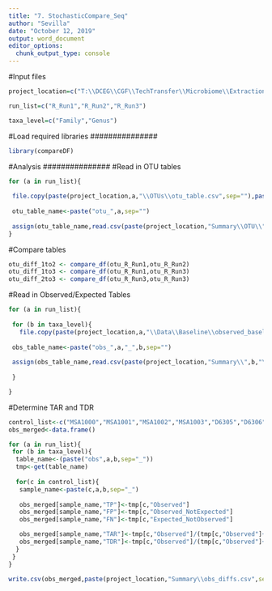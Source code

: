 ```yaml
---
title: "7. StochasticCompare_Seq"
author: "Sevilla"
date: "October 12, 2019"
output: word_document
editor_options: 
  chunk_output_type: console
---
```


#Input files
```r
project_location=c("T:\\DCEG\\CGF\\TechTransfer\\Microbiome\\Extraction\\Optimization\\Fecal\\Fresh Fecal Optimization_2017.08\\Phase I\\Analysis\\NP0084-MB4,5,6\\R_Stochastic\\")

run_list=c("R_Run1","R_Run2","R_Run3")

taxa_level=c("Family","Genus")
```

#Load required libraries
############### 
```r
library(compareDF)
```

#Analysis
###############
#Read in OTU tables
```r
for (a in run_list){
 
 file.copy(paste(project_location,a,"\\OTUs\\otu_table.csv",sep=""),paste(project_location,"Summary\\OTU\\",a,"_otu_table.csv",sep=""))
 
 otu_table_name<-paste("otu_",a,sep="")
 
 assign(otu_table_name,read.csv(paste(project_location,"Summary\\OTU\\",a,"_otu_table.csv",sep="")))
}

```

#Compare tables
```r
otu_diff_1to2 <- compare_df(otu_R_Run1,otu_R_Run2)
otu_diff_1to3 <- compare_df(otu_R_Run1,otu_R_Run3)
otu_diff_2to3 <- compare_df(otu_R_Run3,otu_R_Run3)

```

#Read in Observed/Expected Tables
```r
for (a in run_list){
 
 for (b in taxa_level){
   file.copy(paste(project_location,a,"\\Data\\Baseline\\observed_baseline_",b,"_seqcontrols.csv",sep=""),paste(project_location,"Summary\\",b,"\\",a,"_observed_baseline_seqcontrols.csv",sep=""))
 
 obs_table_name<-paste("obs_",a,"_",b,sep="")
 
 assign(obs_table_name,read.csv(paste(project_location,"Summary\\",b,"\\",a,"_observed_baseline_seqcontrols.csv",sep=""),row.names=1))
 
 }

}

```

#Determine TAR and TDR
```r
control_list<-c("MSA1000","MSA1001","MSA1002","MSA1003","D6305","D6306","D6311")
obs_merged<-data.frame()

for (a in run_list){
 for (b in taxa_level){
  table_name<-(paste("obs",a,b,sep="_"))
  tmp<-get(table_name)
  
  for(c in control_list){
   sample_name<-paste(c,a,b,sep="_")
   
   obs_merged[sample_name,"TP"]<-tmp[c,"Observed"]
   obs_merged[sample_name,"FP"]<-tmp[c,"Observed_NotExpected"]
   obs_merged[sample_name,"FN"]<-tmp[c,"Expected_NotObserved"]

   obs_merged[sample_name,"TAR"]<-tmp[c,"Observed"]/(tmp[c,"Observed"]+tmp[c,"Observed_NotExpected"])
   obs_merged[sample_name,"TDR"]<-tmp[c,"Observed"]/(tmp[c,"Observed"]+tmp[c,"Expected_NotObserved"])
  }
 }
}
  
write.csv(obs_merged,paste(project_location,"Summary\\obs_diffs.csv",sep=""))
```
